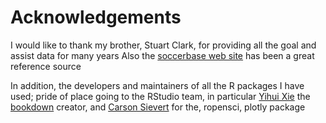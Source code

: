 # Acknowledgements {-}

I would like to thank my brother, Stuart Clark, for providing all the goal and assist data for many years Also the [soccerbase web site](www.soccerbase.com) has been a great reference source
    
In addition, the developers and maintainers of all the R packages I have used; pride of place going to the RStudio team, in particular [Yihui Xie](https://twitter.com/xieyihui) the [bookdown](https://github.com/rstudio/bookdown) creator, and [Carson Sievert](https://twitter.com/cpsievert) for the, ropensci, plotly package
 